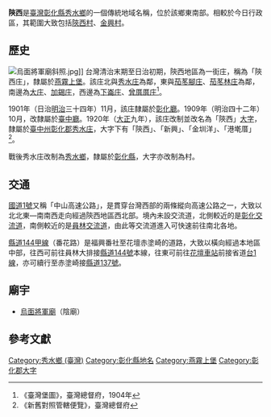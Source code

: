 {{noteTA　
|1=zh-cn:庄; zh-hk:庄; zh-tw:庄;
}}
'''陝西'''是[[臺灣|臺灣]][[彰化縣|彰化縣]][[秀水鄉_(台灣)|秀水鄉]]的一個傳統地域名稱，位於該鄉東南部。相較於今日行政區，其範圍大致包括[[陝西村|陝西村]]、[[金興村_(彰化縣)|金興村]]。

== 歷史 ==
[[File:烏面將軍廟斜照.jpg|thumb]]]]
台灣清治末期至日治初期，陝西地區為一街庄，稱為「陝西庄」，隸屬於[[燕霧上堡|燕霧上堡]]。該庄北與[[秀水_(彰化縣大字)|秀水庄]]為鄰，東與[[花壇_(大字)|茄苳腳庄]]、[[茄苳林庄|茄苳林庄]]為鄰，南邊為[[大村_(大字)|大庄]]、[[加錫庄|加錫庄]]，西邊為[[下崙_(彰化縣)|下崙庄]]、[[曾厝厝庄|曾厝厝庄]]<ref>《臺灣堡圖》，臺灣總督府，1904年</ref>。

1901年（日治[[明治|明治]]三十四年）11月，該庄隸屬於[[彰化廳|彰化廳]]。1909年（明治四十二年）10月，改隸屬於[[臺中廳|臺中廳]]。1920年（[[大正|大正]]九年），該庄改制並改名為「陝西」[[大字|大字]]，隸屬於[[臺中州|臺中州]][[彰化郡|彰化郡]][[秀水庄|秀水庄]]，大字下有「陝西」、「新興」、「金圳洋」、「港墘厝」<ref>《新舊對照管轄便覽》，臺灣總督府</ref>。

戰後秀水庄改制為[[秀水鄉_(台灣)|秀水鄉]]，隸屬於[[彰化縣|彰化縣]]，大字亦改制為村。

== 交通 ==
[[中山高速公路|國道1號]]又稱「中山高速公路」，是貫穿台灣西部的兩條縱向高速公路之一，大致以北北東—南南西走向經過陝西地區西北部。境內未設交流道，北側較近的是[[彰化交流道|彰化交流道]]，南側較近的是[[員林交流道|員林交流道]]，由此等交流道進入可快速前往南北各地。

[[縣道144號#甲線|縣道144甲線]]（番花路）是福興番社至花壇赤塗崎的道路，大致以橫向經過本地區中部，往西可前往員林大排接[[縣道144號|縣道144號]]本線，往東可前往[[花壇車站|花壇車站]]前接省道[[台1線|台1線]]，亦可續行至赤塗崎接[[縣道137號|縣道137號]]。

==廟宇==
*[[烏面將軍廟|烏面將軍廟]]（陰廟）

== 參考文獻 ==
{{reflist}}

{{彰化郡}}

[[Category:秀水鄉_(臺灣)|Category:秀水鄉 (臺灣)]]
[[Category:彰化縣地名|Category:彰化縣地名]]
[[Category:燕霧上堡|Category:燕霧上堡]]
[[Category:彰化郡大字|Category:彰化郡大字]]
